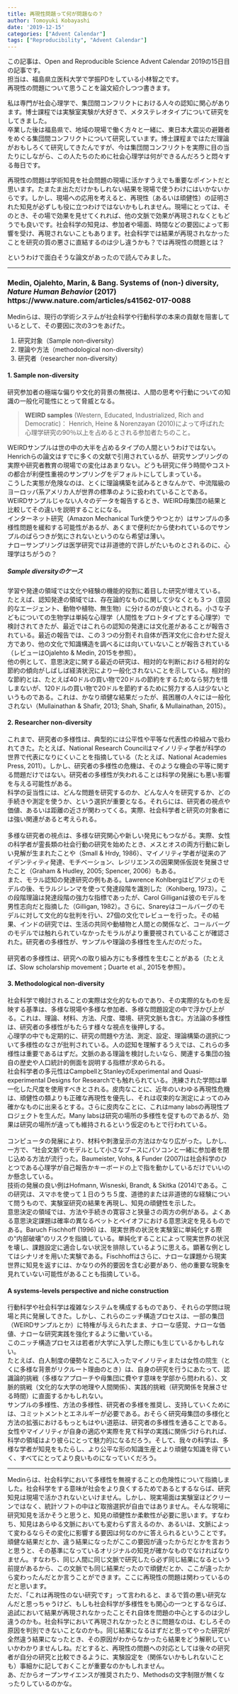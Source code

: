 ```yaml
---
title: 再現性問題って何が問題なの？
author: Tomoyuki Kobayashi
date: '2019-12-15'
categories: ["Advent Calendar"]
tags: ["Reproducibility", "Advent Calendar"]
---
```


<style>
  @import url(https://fonts.googleapis.com/earlyaccess/notosansjapanese.css);
</style>
<style>
  @import url(https://fonts.googleapis.com/css?family=Lato:400,900);
</style>


この記事は、Open and Reproducible Science Advent Calendar 2019の15日目の記事です。<br>
担当は、福島県立医科大学で学振PDをしている小林智之です。<br>
再現性の問題について思うことを論文紹介しつつ書きます。

私は専門が社会心理学で、集団間コンフリクトにおける人々の認知に関心があります。博士課程では実験室実験が大好きで、メタステレオタイプについて研究をしてきました。<br>
卒業した後は福島県で、地域の現場で働く方々と一緒に、東日本大震災の避難者をめぐる集団間コンフリクトについて研究しています。博士課程まではただ理論がおもしろくて研究してきたんですが、今は集団間コンフリクトを実際に目の当たりにしながら、この人たちのために社会心理学は何ができるんだろうと悶々する毎日です。<br>

再現性の問題は学術知見を社会問題の現場に活かすうえでも重要なポイントだと思います。たまたま出ただけかもしれない結果を現場で使うわけにはいかないからです。しかし、現場への応用を考えると、再現性（あるいは頑健性）の証明された知見が必ずしも役に立つわけではないかもしれません。現場にとっては、そのとき、その場で効果を見せてくれれば、他の文脈で効果が再現されなくともどうでも良いです。社会科学の知見は、参加者や場面、時間などの要因によって影響を受け、再現されないこともあります。社会科学では結果が再現されなかったことを研究の質の悪さに直結するのは少し違うかも？では再現性の問題とは？<br>

というわけで面白そうな論文があったので読んでみました。<br>

***
### Medin, Ojalehto, Marin, & Bang. **Systems of (non-) diversity**, ***Nature Human Behavior*** (2017) https://www.nature.com/articles/s41562-017-0088
Medinらは、現行の学術システムが社会科学や行動科学の本来の貢献を阻害しているとして、その要因に次の3つをあげた。

1. 研究対象（Sample non-diversity）
2. 理論や方法（methodological non-diversity）
3. 研究者（researcher non-diversity）

#### 1. Sample non-diversity
研究参加者の極端な偏りや文化的背景の無視は、人間の思考や行動についての知識の一般化可能性にとって脅威となる。

> **WEIRD samples** (Western, Educated, Industrialized, Rich and Democratic)：
> Henrich, Heine & Norenzayan (2010)によって呼ばれた心理学研究の90％以上を占めるとされる参加者たちのこと。

WEIRDサンプルは世の中の大半を占めるタイプの人間というわけではない。Henrichらの論文はすでに多くの文献で引用されているが、研究サンプリングの実際や研究者教育の現場での変化はあまりない。どうも研究に伴う時間やコストの都合が利便性重視のサンプリングをデフォルトにしてしまっている。<br>
こうした実態が危険なのは、とくに理論構築を試みるときなんかで、中流階級のヨーロッパ系アメリカ人が世界の標準のように扱われていることである。WEIRDサンプルじゃない人々のデータを報告するとき、WEIRD母集団の結果と比較してその違いを説明することになる。<br>
インターネット研究（Amazon Mechanical Turk使うやつとか）はサンプルの多様性問題を緩和する可能性があるが、あくまで便利だから使われているのでサンプルのばらつきが気にされないというのなら希望は薄い。<br>
ナローサンプリングは医学研究では非道徳的で許しがたいものとされるのに、心理学はちがうの？

##### Sample diversityのケース
学習や発達の領域では文化や経験の機能的役割に着目した研究が増えている。<br>
たとえば、認知発達の領域では、存在論的なものに関して少なくとも３つ（意図的なエージェント、動物や植物、無生物）に分けるのが良いとされる。小さな子どもについての生物学は単純な心理学（人間性をプロトタイプとする心理学）で検討されてきたが、最近ではこれらの認知の発達には文化差があることが報告されている。最近の報告では、この３つの分割それ自体が西洋文化に合わせた捉え方であり、他の文化で知識構造を調べるには向いていないことが報告されている（レビューはOjalehto & Medin, 2015を参照）。<br>
他の例として、意思決定に関する最近の研究は、相対的な判断における相対的な節約の傾向がしばしば経済状況により一般化されないことを示している。相対的な節約とは、たとえば40ドルの買い物で20ドルの節約をするためなら努力を惜しまないが、120ドルの買い物で20ドルを節約するために努力する人は少ないというものである。これは、かなり頑健な結果だったが、貧困層の人々には一般化されない（Mullainathan & Shafir, 2013; Shah, Shafir, & Mullainathan, 2015）。<br>

#### 2. Researcher non-diversity
これまで、研究者の多様性は、典型的には公平性や平等な代表性の枠組みで扱われてきた。たとえば、National Research Councilはマイノリティ学者が科学の世界で代表になりにくいことを指摘している（たとえば、National Academies Press, 2011）。しかし、研究者の多様性の危機は、そのような機会の平等に関する問題だけではない。研究者の多様性が失われることは科学の発展にも悪い影響を与える可能性がある。<br>
科学の妥当性には、どんな問題を研究するのか、どんな人々を研究するか、どの手続きや測定を使うか、という選択が重要となる。それらには、研究者の視点や価値、あるいは距離の近さが関わってくる。実際、社会科学者と研究の対象者には強い関連があると考えられる。<br>
<br>
多様な研究者の視点は、多様な研究関心や新しい発見にもつながる。実際、女性の科学者が霊長類の社会行動の研究を始めたとき、メスとオスの両方行動に新しい見解が生まれたことや（Small & Hrdy, 1986）、マイノリティ学者が従来のアイデンティティ発達、モチベーション、レジリエンスの因果関係仮説を発展させたこと（Graham & Hudley, 2005; Spencer, 2006）もある。<br>
また、モラル認知の発達研究の例もある。Lawrence Kohlbergはピアジェのモデルの後、モラルジレンマを使って発達段階を識別した（Kohlberg, 1973）。この段階理論は発達段階の強力な指標であったが、Carol Gilliganは彼のモデルを男性志向だと指摘した（Gilligan, 1982）。さらに、Snareyはコールバーグのモデルに対して文化的な批判を行い、27個の文化でレビューを行った。その結果、インドの研究では、生活の共同や動植物と人間との関係など、コールバーグのモデルでは触れられていなかったモラルがより重要視されていることが確認された。研究者の多様性が、サンプルや理論の多様性を生んだのだった。<br>
<br>
研究者の多様性は、研究への取り組み方にも多様性を生むことがある（たとえば、Slow scholarship movement；Duarte et al., 2015を参照）。<br>

#### 3. Methodological non-diversity
社会科学で検討されることの実際は文化的なものであり、その実際的なものを反映する基準は、多様な現場や多様な参加者、多様な問題設定の中で浮かび上がる。これは、理論、材料、方法、尺度、環境、研究文脈も含む。方法論の多様性は、研究者の多様性がもたらす様々な視点を後押しする。<br>
心理学の中でも定期的に、研究の問題や方法、測定、設定、理論構築の選択について多様性のなさが批判されている。人の認知を理解するうえでは、これらの多様性は重要であるはずだ。文脈のある理論を検討したいなら、関連する集団の独自の歴史や人口統計的側面を説明する指標が求められる。<br>
社会科学者の多元性はCampbellとStanleyのExperimental and Quasi-experimental Designs for Researchでも触れられている。洗練された学問は単一化した尺度を使用すべきとされる。皮肉なことに、近年のいわゆる再現性危機は、頑健性の類よりも正確な再現性を優先し、それは収束的な測定によってのみ確かなものに出来るとする。さらに皮肉なことに、これはmany labsの再現性プロジェクトを生んだ。Many labsは研究の場所の多様性を促すものであるが、効果は研究の場所が違っても維持されるという仮定のもとで行われている。<br>
<br>
コンピュータの発展により、材料や刺激呈示の方法はかなり広がった。しかし、一方で、“社会文脈”のモデルとして小さなブースにパソコンと一緒に参加者を閉じ込める方法が流行った。Baumeister, Vohs, & Funder (2007)は社会科学のひとつである心理学が自己報告かキーボードの上で指を動かしているだけでいいのか懸念している。<br>
技術の発展の良い例はHofmann, Wisneski, Brandt, & Skitka (2014)である。この研究は、スマホを使って１日のうち５度、道徳的または非道徳的な経験について問うもので、実験室研究の結果を再現し、知見の頑健性を示した。<br>
意思決定の領域では、方法や手続きの寛容さと狭量さの両方の例がある。よくある意思決定課題は確率の異なるベットとペイオフにおける意思決定を見るものである。Baruch Fischhoff (1996) は、現実世界の状況を実験室に単純化する際の“内部破壊”のリスクを指摘している。単純化することによって現実世界の状況を壊し、課題設定に適合しない状況を排除しているように思える。顕著な例としてはシナリオを用いた実験である。Fischhoffはさらに、ナローな課題から現実世界に知見を返すには、かなりの外的要因を含む必要があり、他の重要な現象を見れていない可能性があることも指摘している。<br>

#### A systems-levels perspective and niche construction
行動科学や社会科学は複雑なシステムを構成するものであり、それらの学問は現場と共に発展してきた。しかし、これらのニッチ構造プロセスは、一部の集団（WEIRDサンプルとか）に特権が与えられたまま、ナローな感覚、ナローな価値、ナローな研究実践を強化するように働いている。<br>
このニッチ構造プロセスは若者が大学に入学した際にも生じているかもしれない。<br>
たとえば、白人制度の優勢なところに入ったマイノリティまたは女性の院生（とくに多様な背景がリクルート理由のとき）は、自身の研究を行うにあたって、認識論的挑戦（多様なアプローチや母集団に費やす意味を学部から問われる）、文脈的挑戦（文化的な大学の地理や人間関係）、実践的挑戦（研究関係を発展させる時間）に直面するかもしれない。<br>
サンプルの多様性、方法の多様性、研究者の多様を推奨し、支持していくためには、コミットメントとエネルギーが必要である。おそらく研究母集団の多様化と方法の拡張におけるもっともはやい道筋は、研究者の多様性を通ることである。女性やマイノリティが自身の適応や実際を見て科学の実践に関係づけられれば、科学の領域はより彼らにとって魅力的になるだろう。そして、我々の科学は、多様な学者が知見をもたらし、より公平な形の知識生産とより頑健な知識を得ていく、すべてにとってより良いものになっていくだろう。

***
Medinらは、社会科学において多様性を無視することの危険性について指摘しました。社会科学をする意味が社会をより良くするためであるとするならば、研究知見は現場で活かされないといけません。しかし、現実場面は実験室ほどクリーンではなく、統計ソフトの中ほど取捨選択が自由ではありません。そんな現場に研究知見を活かそうと思うと、知見の頑健性か柔軟性が必要に思います。すなわち、知見はあらゆる文脈においても変わらず言えるのか、あるいは、文脈によって変わるならその変化に影響する要因は何なのかに答えられるということです。<br>
頑健な結果だとか、違う結果になったがここの要因が違ったからだとかを言おうと思うと、その基準になっているオリジナルの知見が確かなものでなければなりません。すなわち、同じ人間に同じ文脈で研究したら必ず同じ結果になるという前提があるから、この文脈でも同じ結果だったので頑健だとか、ここが違ったから変わったんだとか言うことができます。ここに再現性の問題は関わっているのだと思います。<br>
ただ、「これは再現性のない研究です」って言われると、まるで質の悪い研究なんだと思っちゃうけど、もしも社会科学が多様性をも関心の一つとするならば、追試において結果が再現されなかったことそれ自体を問題の中心とするのは少し違うのかも。社会科学において再現されなかったときに問題なのは、むしろその原因を判別できないことなのかも。同じ結果になるはずだと思ってやった研究が全然違う結果になったとき、その原因がわからなかったら結果をどう解釈していいかわかりませんしね。だとすると、再現性の問題への対応としては後々の研究者が自分の研究と比較できるように、実験設定を（関係ないかもしれないことも）事細かに記しておくことが重要なのかもしれません。<br>
あ、だからオープンサイエンスが推奨されたり、Methodsの文字制限が無くなったりしているのかな。<br>

